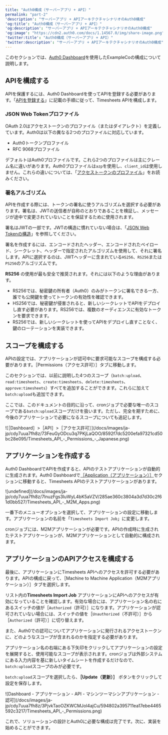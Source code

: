 ```yaml
---
title: "Auth0構成（サーバーアプリ + API）"
permalink: "part-2"
'description': "サーバーアプリ + APIアーキテクチャシナリオのAuth0構成"
'og:title': "Auth0構成（サーバーアプリ + API）"
'og:description': "サーバーアプリ + APIアーキテクチャシナリオのAuth0構成"
'og:image': "https://cdn2.auth0.com/docs/1.14567.0/img/share-image.png"
'twitter:title': "Auth0構成（サーバーアプリ + API）"
'twitter:description': "サーバーアプリ + APIアーキテクチャシナリオのAuth0構成"
---
```


このセクションでは、[Auth0 Dashboard](https://manage.auth0.com/#)を使用したExampleCoの構成について説明します。

## APIを構成する

APIを保護するには、<Tooltip data-tooltip-id="react-containers-DefinitionTooltip-0" href="/docs/ja-jp/glossary?term=auth0-dashboard" tip="Auth0 Dashboard: サービスを構成するためのAuth0の主製品。" cta="用語集の表示">Auth0 Dashboard</Tooltip>を使ってAPIを登録する必要があります。「[APIを登録する](/docs/ja-jp/get-started/auth0-overview/set-up-apis)」に記載の手順に従って、Timesheets APIを構成します。

### JSON Web Tokenプロファイル

<Tooltip data-tooltip-id="react-containers-DefinitionTooltip-1" href="/docs/ja-jp/glossary?term=oath2" tip="OAuth 2.0: 認可プロトコルとワークフローを定義する認可フレームワーク。" cta="用語集の表示">OAuth 2.0</Tooltip>はアクセストークンのプロファイル（またはダイアレクト）を定義しています。Auth0は以下の異なる2つのプロファイルに対応しています。

* Auth0トークンプロファイル
* RFC 9068プロファイル

デフォルトはAuth0プロファイルです。これら2つのプロファイルは主にクレーム名に違いがあります。Auth0プロファイルは`azp`を使用し、`client_id`は使用しません。これらの違いについては、「[アクセストークンのプロファイル](/docs/ja-jp/secure/tokens/access-tokens/access-token-profiles)」をお読みください。

### 署名アルゴリズム

APIを作成する際には、トークンの署名に使うアルゴリズムを選択する必要があります。署名は、<Tooltip data-tooltip-id="react-containers-DefinitionTooltip-3" href="/docs/ja-jp/glossary?term=json-web-token" tip="JSON Web Token（JWT）: 二者間のクレームを安全に表現するために使用される標準IDトークン形式（および多くの場合、アクセストークン形式）。" cta="用語集の表示">JWT</Tooltip>の送信者が自称のとおりであることを検証し、メッセージが途中で変更されていないことを保証するために使用されます。

<Callout icon="file-lines" color="#0EA5E9" iconType="regular">

署名はJWTの一部です。JWTの構造に慣れていない場合は、「[JSON Web Tokenの構造](/docs/ja-jp/secure/tokens/json-web-tokens/json-web-token-structure)」を参照してください。

</Callout>

署名を作成するには、エンコードされたヘッダー、エンコードされたペイロード、シークレット、ヘッダーで指定されたアルゴリズムを使用して、それに署名します。APIに選択するのは、JWTヘッダーに含まれている`HS256`、`RS256`または`PS256`のアルゴリズムです。

**RS256** の使用が最も安全で推奨されます。それには以下のような理由があります。

* RS256では、秘密鍵の所有者（Auth0）のみがトークンに署名できる一方、誰でも公開鍵を使ってトークンの有効性を確認できます。
* HS256では、秘密鍵が侵害されると、新しいシークレットでAPIをデプロイし直す必要があります。RS256では、複数のオーディエンスに有効なトークンを要求できます。
* RS256では、新しいシークレットを使ってAPIをデプロイし直すことなく、鍵のローテーションを実装できます。

## スコープを構成する

APIの設定では、アプリケーションが認可中に要求可能なスコープを構成する必要があります。［Permissions（アクセス許可）］タブに移動します。

このセクションでは、以前に説明した4つのスコープ（`batch:upload`、`read:timesheets`、`create:timesheets`、`delete:timesheets`、`approve:timesheets`）すべてを追加することができます。これらに加えて`batch:upload`も追加できます。

<Callout icon="file-lines" color="#0EA5E9" iconType="regular">

ここでは、このドキュメントの目的に沿って、cronジョブで必要な唯一のスコープである`batch:upload`スコープだけを扱います。ただし、完全を期すために、今後のアプリケーションで必要になるスコープについても追記します。

</Callout>

<Frame>![［Dashboard］>［API］>［アクセス許可］](/docs/images/ja-jp/cdy7uua7fh8z/73FeuGyODcu3q7PKjLaQOO/8592f7dc5200efa97321cd50bc28e095/Timesheets_API_-_Permissions_-_Japanese.png)</Frame>

## アプリケーションを作成する

Auth0 DashboardでAPIを作成すると、APIのテストアプリケーションが自動的に生成されます。Auth0 Dashboardで[［Application（アプリケーション）］](https://manage.auth0.com/#/applications)セクションに移動すると、Timesheets APIのテストアプリケーションがあります。

<Frame>![undefined](/docs/images/ja-jp/cdy7uua7fh8z/7lnuzFgs3IuWyL4bK5aVZV/285ae360c3804a3d7d30c2f61d0bb527/Timesheets_API_-_M2M_Apps.png)</Frame>

一番下のメニューオプションを選択して、アプリケーションの設定に移動します。アプリケーションの名前を「`Timesheets Import Job`」に変更します。

cronジョブには、M2Mアプリケーションが必要です。APIの作成時に生成されたテストアプリケーションが、M2Mアプリケーションとして自動的に構成されます。

## アプリケーションのAPIアクセスを構成する

最後に、アプリケーションにTimesheets APIへのアクセスを許可する必要があります。APIの構成に戻って、［Machine to Machine Application（M2Mアプリケーション）］タブを選択します。

リスト内の**Timesheets Import Job** アプリケーションにAPIへのアクセスが有効になっていることを確認します。有効な場合には、アプリケーション名の右にあるスイッチの値が［`Authorized`（許可）］になります。アプリケーションが認可されていない場合には、スイッチの値を［`Unauthorized`（不許可）］から［`Authorized`（許可）］に切り替えます。

また、Auth0での認可についてアプリケーションに発行されるアクセストークンに、どのようなスコープが含まれるのかを指定する必要があります。

アプリケーション名の右端にある下矢印をクリックしてアプリケーションの設定を展開すると、使用可能なスコープが表示されます。cronジョブは外部システムにある入力内容を基に新しいタイムシートを作成するだけなので、`batch:upload`スコープのみが必要です。

`batch:upload`スコープを選択したら、**［Update（更新）］** ボタンをクリックして設定を保存します。

<Frame>![Dashboard - アプリケーション - API - マシンツーマシンアプリケーション - 認可](/docs/images/ja-jp/cdy7uua7fh8z/3PjvkTaoOZKWCMJol4ajCu/594802a395711ea17ebe4465592c3217/Timesheets_API_-_Permissions.png)</Frame>

これで、ソリューションの設計とAuth0に必要な構成は完了です。次に、実装を始めることができます。